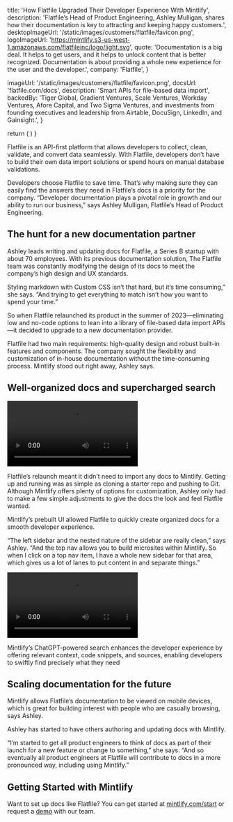 
  title:
    'How Flatfile Upgraded Their Developer Experience With Mintlify',
  description:
    'Flatfile’s Head of Product Engineering, Ashley Mulligan, shares how their documentation is key to attracting and keeping happy customers.',
  desktopImageUrl: '/static/images/customers/flatfile/favicon.png',
  logoImageUrl: 'https://mintlify.s3-us-west-1.amazonaws.com/flatfileinc/logo/light.svg',
  quote:
    'Documentation is a big deal. It helps to get users, and it helps to unlock content that is better recognized. Documentation is about providing a whole new experience for the user and the developer.',
  company: 'Flatfile',
}

  imageUrl: '/static/images/customers/flatfile/favicon.png',
  docsUrl: 'flatfile.com/docs',
  description:
    'Smart APIs for file-based data import',
  backedBy: 'Tiger Global, Gradient Ventures, Scale Ventures, Workday Ventures, Afore Capital, and Two Sigma Ventures, and investments from founding executives and leadership from Airtable, DocuSign, LinkedIn, and Gainsight.',
}

  return (
    <StoryQuote
      quote={quote}
      imgUrl="/static/images/customers/flatfile/ashley.jpeg"
      person="Ashley Mulligan, Head of Product Engineering"
    />
  )
}


Flatfile is an API-first platform that allows developers to collect, clean, validate, and convert data seamlessly. With Flatfile, developers don’t have to build their own data import solutions or spend hours on manual database validations. 

Developers choose Flatfile to save time. That’s why making sure they can easily find the answers they need in Flatfile’s docs is a priority for the company. “Developer documentation plays a pivotal role in growth and our ability to run our business,” says Ashley Mulligan, Flatfile’s Head of Product Engineering. 

## The hunt for a new documentation partner

Ashley leads writing and updating docs for Flatfile, a Series B startup with about 70 employees. With its previous documentation solution, The Flatfile team was constantly modifying the design of its docs to meet the company’s high design and UX standards. 

Styling markdown with Custom CSS isn’t that hard, but it’s time consuming,” she says. “And trying to get everything to match isn’t how you want to spend your time.”

So when Flatfile relaunched its product in the summer of 2023—eliminating low and no-code options to lean into a library of file-based data import APIs—it decided to upgrade to a new documentation provider.

Flatfile had two main requirements: high-quality design and robust built-in features and components. The company sought the flexibility and customization of in-house documentation without the time-consuming process. Mintlify stood out right away, Ashley says. 

<Quote quote="Mintlify was the only option that checked all the boxes. To get the look, feel, and features we wanted for our documentation, it had to be homegrown or Mintlify." />

## Well-organized docs and supercharged search

<video className="w-full" controls>
  <source src="/static/images/customers/flatfile/homepage-chatgpt.mp4" type="video/mp4" />
</video>

Flatfile’s relaunch meant it didn’t need to import any docs to Mintlify. Getting up and running was as simple as cloning a starter repo and pushing to Git. 
Although Mintlify offers plenty of options for customization, Ashley only had to make a few simple adjustments to give the docs the look and feel Flatfile wanted.

<Quote quote="We added a background image and our light and dark color modes. We’re using everything else out of the box. We even matches our in-guide imagery to fit into the Mintlify style." />

Mintlify’s prebuilt UI allowed Flatfile to quickly create organized docs for a smooth developer experience. 

“The left sidebar and the nested nature of the sidebar are really clean,” says Ashley. “And the top nav allows you to build microsites within Mintlify. So when I click on a top nav item, I have a whole new sidebar for that area, which gives us a lot of lanes to put content in and separate things.”

<video className="w-full" controls>
  <source src="/static/images/customers/flatfile/sidebar.mp4" type="video/mp4" />
</video>

Mintlify’s ChatGPT-powered search enhances the developer experience by offering relevant context, code snippets, and sources, enabling developers to swiftly find precisely what they need

<Quote quote="The AI answers questions beyond what we’ve written in the documentation and we write our docs in a way to inform ChatGPT. Other developers have asked us how we added AI-powered search because they want to add it to their own docs." />

## Scaling documentation for the future

Mintlify allows Flatfile’s documentation to be viewed on mobile devices, which is great for building interest with people who are casually browsing, says Ashley.

<Quote quote="It’s a growth unlock when somebody on their phone finds Flatfile and is able to see our docs. Whether or not they’re doing any work, when people see our docs, they form an opinion about us. So having our docs display so nicely on mobile because of Mintlify is so valuable." />

Ashley has started to have others authoring and updating docs with Mintlify.

“I’m started to get all product engineers to think of docs as part of their launch for a new feature or change to something,” she says. “And so eventually all product engineers at Flatfile will contribute to docs in a more pronounced way, including using Mintlify.”

## Getting Started with Mintlify 

Want to set up docs like Flatfile? You can get started at [mintlify.com/start](https://mintlify.com/start) or request a [demo](https://calendly.com/mintlify/mintlify-enterprise?month=2023-11) with our team.
